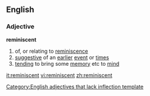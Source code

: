 ==English==
===Adjective===
'''reminiscent'''
#of, or relating to [[reminiscence]]
#[[suggestive]] of an [[earlier]] [[event]] or [[time]]s
#[[tending]] to bring some [[memory]] etc to [[mind]]

[[Category:English adjectives that lack inflection template]]

[[it:reminiscent]]
[[vi:reminiscent]]
[[zh:reminiscent]]